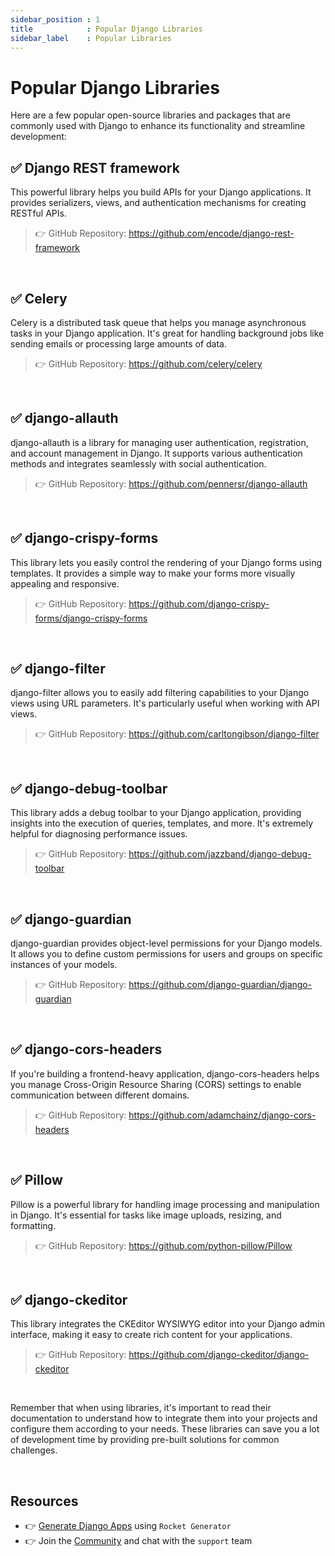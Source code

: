 ```yaml
---
sidebar_position : 1
title            : Popular Django Libraries
sidebar_label    : Popular Libraries
---
```


# Popular Django Libraries

Here are a few popular open-source libraries and packages that are commonly used with Django to enhance its functionality and streamline development:

## ✅ **Django REST framework** 

This powerful library helps you build APIs for your Django applications. It provides serializers, views, and authentication mechanisms for creating RESTful APIs.

> 👉 GitHub Repository: https://github.com/encode/django-rest-framework

<br />

## ✅ **Celery** 

Celery is a distributed task queue that helps you manage asynchronous tasks in your Django application. It's great for handling background jobs like sending emails or processing large amounts of data.

> 👉 GitHub Repository: https://github.com/celery/celery

<br />

## ✅ **django-allauth** 

django-allauth is a library for managing user authentication, registration, and account management in Django. It supports various authentication methods and integrates seamlessly with social authentication.

> 👉 GitHub Repository: https://github.com/pennersr/django-allauth

<br />

## ✅ **django-crispy-forms** 

This library lets you easily control the rendering of your Django forms using templates. It provides a simple way to make your forms more visually appealing and responsive.

> 👉 GitHub Repository: https://github.com/django-crispy-forms/django-crispy-forms

<br />

## ✅ **django-filter** 

django-filter allows you to easily add filtering capabilities to your Django views using URL parameters. It's particularly useful when working with API views.

> 👉 GitHub Repository: https://github.com/carltongibson/django-filter

<br />

## ✅ **django-debug-toolbar** 

This library adds a debug toolbar to your Django application, providing insights into the execution of queries, templates, and more. It's extremely helpful for diagnosing performance issues.

> 👉 GitHub Repository: https://github.com/jazzband/django-debug-toolbar

<br />

## ✅ **django-guardian** 

django-guardian provides object-level permissions for your Django models. It allows you to define custom permissions for users and groups on specific instances of your models.

> 👉 GitHub Repository: https://github.com/django-guardian/django-guardian

<br />

## ✅ **django-cors-headers** 

If you're building a frontend-heavy application, django-cors-headers helps you manage Cross-Origin Resource Sharing (CORS) settings to enable communication between different domains.

> 👉 GitHub Repository: https://github.com/adamchainz/django-cors-headers

<br />

## ✅ **Pillow** 

Pillow is a powerful library for handling image processing and manipulation in Django. It's essential for tasks like image uploads, resizing, and formatting.

> 👉 GitHub Repository: https://github.com/python-pillow/Pillow

<br />

## ✅ **django-ckeditor** 

This library integrates the CKEditor WYSIWYG editor into your Django admin interface, making it easy to create rich content for your applications.

> 👉 GitHub Repository: https://github.com/django-ckeditor/django-ckeditor

<br />

Remember that when using libraries, it's important to read their documentation to understand how to integrate them into your projects and configure them according to your needs. 
These libraries can save you a lot of development time by providing pre-built solutions for common challenges.

<br />

## Resources

- 👉 [Generate Django Apps](https://app-generator.dev/django/) using `Rocket Generator`
- 👉 Join the [Community](https://discord.gg/fZC6hup) and chat with the `support` team 
